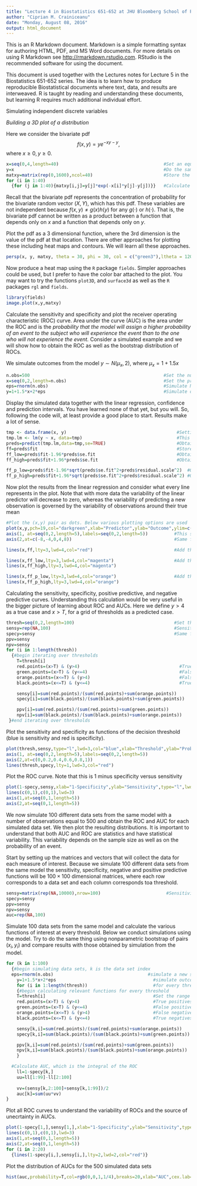 ---
title: "Lecture 4 in Biostatistics 651-652 at JHU Bloomberg School of Public Health"
author: "Ciprian M. Crainiceanu"
date: "Monday, August 08, 2016"
output: html_document
---

This is an R Markdown document. Markdown is a simple formatting syntax for authoring HTML, PDF, and MS Word documents. For more details on using R Markdown see <http://rmarkdown.rstudio.com>. RStudio is the recommended software for using the document.  

This document is used together with the Lectures notes for Lecture 5 in the Biostatistics 651-652 series. The idea is to learn how to produce reproducible Biostatistical documents where text, data, and results are interweaved. R is taught by reading and understanding these documents, but learning R requires much additional individual effort.

Simulating independent discrete variables


*Building a 3D plot of a distribution*

Here we consider the bivariate pdf $$f(x,y)=ye^{-xy-y},$$ where $x\geq 0,y\geq 0$. 
```{r}
x=seq(0,4,length=40)                                        #Set an equally spaced grid between 0 and 4
y=x                                                         #Do the same for y
matxy=matrix(rep(0,1600),ncol=40)                           #Store the pdf values in a matrix                         
for (i in 1:40)
  {for (j in 1:40){matxy[i,j]=y[j]*exp(-x[i]*y[j]-y[j])}}   #Calculate and store the pdf at every location in the bivariate grid
```  

Recall that the bivariate pdf represents the concentration of probability for the bivariate random vector $(X,Y)$, which has this pdf. These variables are not independent because $f(x,y)\neq g(x)h(y)$ for any $g(\cdot)$ or $h(\cdot)$. That is, the bivariate pdf cannot be written as a product between a function that depends only on $x$ and a function that depends only on $y$.

Plot the pdf as a $3$ dimensional function, where the $3$rd dimension is the value of the pdf at that location. There are other approaches for plotting these including heat maps and contours. We will learn all these approaches.

```{r}
persp(x, y, matxy, theta = 30, phi = 30, col = c("green3"),ltheta = 120, shade = 0.9, expand="0.75",zlab="f(x,y)", ticktype = "detailed",border=NA)
```

Now produce a heat map using the `R` package `fields`. Simpler approaches could be used, but I prefer to have the color bar attached to the plot. You may want to try the functions `plot3D`, and `surface3d` as well as the `R` packages `rgl` and `fields`. 

```{r,message=FALSE,warning=FALSE}
library(fields)
image.plot(x,y,matxy)
```


Calculate the sensitivity and specificity and plot the receiver operating characteristic (ROC) curve. Area under the curve (AUC) is the area under the ROC and is the *probability that the model will assign a higher probability of an event to the subject who will experience the event than to the one who will not experience the event.* Consider a simulated example and we will show how to obtain the ROC as well as the bootstrap distribution of ROCs.

We simulate outcomes from the model $y\sim N(\mu_x,2)$, where $\mu_x=1+1.5x$

```{r}
n.obs=500                                                   #Set the number of observations
x=seq(0,2,length=n.obs)                                     #Set the predictors
eps=rnorm(n.obs)                                            #Simulate N(0,1) random variables
y=1+1.5*x+2*eps                                             #Simulate outcomes
```

Display the simulated data together with the linear regression, confidence and prediction intervals. You have learned none of that yet, but you will. So, following the code will, at least provide a good place to start. Results make a lot of sense.

```{r}
tmp <- data.frame(x, y)                                          #Setting up the data frame
tmp.lm <- lm(y ~ x, data=tmp)                                    #This is linear regression of y on x
preds=predict(tmp.lm,data=tmp,se=TRUE)                           #Obtain the predicted values at x
ff=preds$fit                                                     #Store predicted values in ff
ff_low=preds$fit-1.96*preds$se.fit                               #Obtain the 95\% lower bound for ff
ff_high=preds$fit+1.96*preds$se.fit                              #Obtain the 95\% upper bound on ff

ff_p_low=preds$fit-1.96*sqrt(preds$se.fit^2+preds$residual.scale^2)  #Obtain the 95% lower bound on predicting a new observation
ff_p_high=preds$fit+1.96*sqrt(preds$se.fit^2+preds$residual.scale^2) #Obtain the 95% upper bound on predicting a new observation
```

Now plot the results from the linear regression and consider what every line represents in the plot. Note that with more data the variability of the linear predictor will decrease to zero, whereas the variability of predicting a new observation is governed by the variability of observations around their true mean

```{r}
#Plot the (x,y) pair as dots. Below various plotting options are used
plot(x,y,pch=19,col="darkgreen",xlab="Predictor",ylab="Outcome",ylim=c(min(y),max(y)),axes=FALSE)
axis(1, at=seq(0,2,length=5),labels=seq(0,2,length=5))          #This sets the x-axis and its labels; can be customized 
axis(2,at=c(-8,-4,0,4,8))                                       #Same for axis y         

lines(x,ff,lty=3,lwd=4,col="red")                               #Add the regression line

lines(x,ff_low,lty=3,lwd=4,col="magenta")                       #Add the CI for the regression line
lines(x,ff_high,lty=3,lwd=4,col="magenta")

lines(x,ff_p_low,lty=3,lwd=4,col="orange")                      #Add the prediction interval for new observations
lines(x,ff_p_high,lty=3,lwd=4,col="orange")
```


Calculating the sensitivity, specificity, positive predictive, and negative predictive curves. Understanding this calculation would be very useful in the bigger picture of learning about ROC and AUCs. Here we define $y>4$ as a true case and $x>T$, for a grid of thresholds as a predicted case.

```{r}
thresh=seq(0,2,length=100)                                      #Set the range of thresholds as the range of x
sensy=rep(NA,100)                                               #Sensitivity will be calculate at each such threshold
specy=sensy                                                     #Same for specificity, positive and negative predictive curves
ppv=sensy
npv=sensy
for (i in 1:length(thresh))
  {#begin iterating over thresholds
	T=thresh[i]
	red.points=(x>T) & (y>4)                                      #True positives
	green.points=(x>T) & (y<=4)                                   #False positives
	orange.points=(x<=T) & (y>4)                                  #False negatives
	black.points=(x<=T) & (y<=4)                                  #True negatives

	sensy[i]=sum(red.points)/(sum(red.points)+sum(orange.points))      #Sensitivity at threshold T
	specy[i]=sum(black.points)/(sum(black.points)+sum(green.points))   #Specificity at threshold T

	ppv[i]=sum(red.points)/(sum(red.points)+sum(green.points))         #Positive predicted value at threshold T
	npv[i]=sum(black.points)/(sum(black.points)+sum(orange.points))    #Negative predicted value at threshold T
 }#end iterating over thresholds
```

Plot the sensitivity and specificity as functions of the decision threshold (blue is sensitivity and red is specificity).

```{r}
plot(thresh,sensy,type="l",lwd=3,col="blue",xlab="Threshold",ylab="Probability",ylim=c(0,1),xlim=c(min(x),max(x)),axes=FALSE)
axis(1, at=seq(0,2,length=5),labels=seq(0,2,length=5))
axis(2,at=c(0,0.2,0.4,0.6,0.8,1))
lines(thresh,specy,lty=1,lwd=3,col="red")
```

Plot the ROC curve. Note that this is 1 minus specificity versus sensitivity
```{r}
plot(1-specy,sensy,xlab="1-Specificity",ylab="Sensitivity",type="l",lwd=3,col="red",axes=FALSE)
lines(c(0,1),c(0,1),lwd=3)
axis(1,at=seq(0,1,length=5))
axis(2,at=seq(0,1,length=5))
```

We now simulate $100$ different data sets from the same model with a number of observations equal to $500$ and obtain the ROC and AUC for each simulated data set. We then plot the resulting distributions. It is important to understand that both AUC and ROC are statistics and have statistical variability. This variability depends on the sample size as well as on the probability of an event.

Start by setting up the matrices and vectors that will collect the data for each measure of interest. Because we simulate $100$ different data sets from the same model the sensitivity, specificity, negative and positive predictive functions will be $100 \times 100$ dimensional matrices, where each row corresponds to a data set and each column corresponds toa threshold.

```{r}
sensy=matrix(rep(NA,10000),nrow=100)                         #Sensitivity is a 100 by 100 matrix
specy=sensy
ppv=sensy
npv=sensy
auc=rep(NA,100)
```

Simulate $100$ data sets from the same model and calculate the various functions of interest at every threshold. Below we conduct simulations using the model. Try to do the same thing using nonparametric bootstrap of pairs $(x_i,y_i)$ and compare results with those obtained by simulation from the model.

```{r}
for (k in 1:100)
  {#begin simulating data sets, k is the data set index
  eps=rnorm(n.obs)                                    #simulate a new set of residuals
	y=1+1.5*x+2*eps                                     #simulate outcomes
	for (i in 1:length(thresh))                         #for every threshold, in idexes the threshold
	{#begin calculating relevant functions for every threshold
	T=thresh[i]                                         #Set the range of thresholds as the range of x
	red.points=(x>T) & (y>4)                            #True positives                           
	green.points=(x>T) & (y<=4)                         #False positives
	orange.points=(x<=T) & (y>4)                        #False negatives
	black.points=(x<=T) & (y<=4)                        #True negatives

	sensy[k,i]=sum(red.points)/(sum(red.points)+sum(orange.points))      #Sensitivity
	specy[k,i]=sum(black.points)/(sum(black.points)+sum(green.points))   #Specificity

	ppv[k,i]=sum(red.points)/(sum(red.points)+sum(green.points))         #PPV
	npv[k,i]=sum(black.points)/(sum(black.points)+sum(orange.points))    #NPV
	}

  #Calculate AUC, which is the integral of the ROC
	ll=1-specy[k,]                                                       #These are the x's of the curve
	uu=ll[1:99]-ll[2:100]                                                #Distance between specificity values
	                                                                     #Average between two neighboring sensitivity values
	vv=(sensy[k,2:100]+sensy[k,1:99])/2                                  #Approximate AUC using trapezoidal approximation
	auc[k]=sum(uu*vv)                                                    #Estimate AUC for the kth data set
}
```

Plot all ROC curves to understand the variability of ROCs and the source of unecrtainty in AUCs.

```{r}
plot(1-specy[1,],sensy[1,],xlab="1-Specificity",ylab="Sensitivity",type="l",lty=2,lwd=2,col="red",axes=FALSE)
lines(c(0,1),c(0,1),lwd=3)
axis(1,at=seq(0,1,length=5))
axis(2,at=seq(0,1,length=5))
for (i in 2:20)
  {lines(1-specy[i,],sensy[i,],lty=2,lwd=2,col="red")}
```

Plot the distribution of AUCs for the $500$ simulated data sets

```{r}
hist(auc,probability=T,col=rgb(0,0,1,1/4),breaks=20,xlab="AUC",cex.lab=1.5,cex.axis=1.5,col.axis="blue")
```